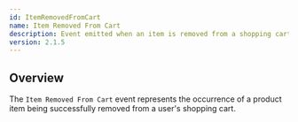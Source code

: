 ```yaml
---
id: ItemRemovedFromCart
name: Item Removed From Cart
description: Event emitted when an item is removed from a shopping cart.
version: 2.1.5
---
```


## Overview

The `Item Removed From Cart` event represents the occurrence of a product item being successfully removed from a user's shopping cart.

<NodeGraph />
